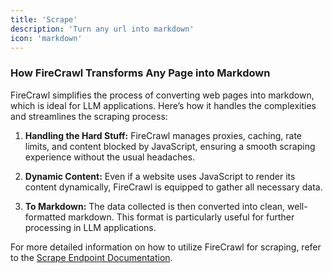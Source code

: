```yaml
---
title: 'Scrape'
description: 'Turn any url into markdown'
icon: 'markdown'
---
```



### How FireCrawl Transforms Any Page into Markdown

FireCrawl simplifies the process of converting web pages into markdown, which is ideal for LLM applications. Here’s how it handles the complexities and streamlines the scraping process:

1. **Handling the Hard Stuff:**
   FireCrawl manages proxies, caching, rate limits, and content blocked by JavaScript, ensuring a smooth scraping experience without the usual headaches.

3. **Dynamic Content:**
   Even if a website uses JavaScript to render its content dynamically, FireCrawl is equipped to gather all necessary data.

4. **To Markdown:**
   The data collected is then converted into clean, well-formatted markdown. This format is particularly useful for further processing in LLM applications.


For more detailed information on how to utilize FireCrawl for scraping, refer to the [Scrape Endpoint Documentation](https://docs.firecrawl.dev/api-reference/endpoint/scrape).
